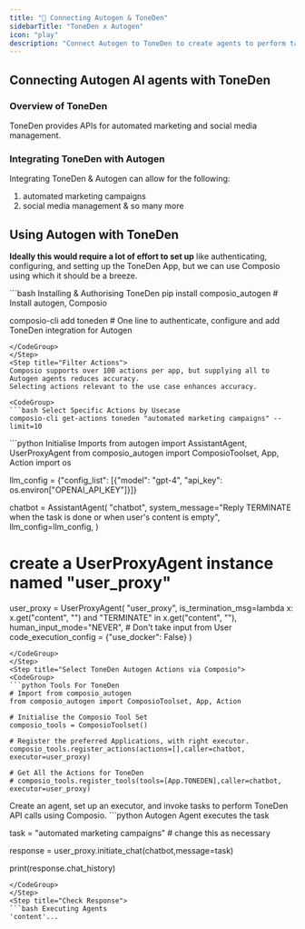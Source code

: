 ```yaml
---
title: "🚀 Connecting Autogen & ToneDen"
sidebarTitle: "ToneDen x Autogen"
icon: "play"
description: "Connect Autogen to ToneDen to create agents to perform tasks using natural language"
---
```


## Connecting Autogen AI agents with ToneDen

### Overview of ToneDen

ToneDen provides APIs for automated marketing and social media management.

### Integrating ToneDen with Autogen

Integrating ToneDen & Autogen can allow for the following:

1. automated marketing campaigns
2. social media management
& so many more

## Using Autogen with ToneDen

<Steps>
<Step title="Setting Up the Environment">

**Ideally this would require a lot of effort to set up** like authenticating, configuring, and setting up the ToneDen App, but we can use Composio using which it should be a breeze.

<CodeGroup>
```bash Installing & Authorising ToneDen
pip install composio_autogen # Install autogen, Composio 

composio-cli add toneden # One line to authenticate, configure and add ToneDen integration for Autogen
```
</CodeGroup>
</Step>
<Step title="Filter Actions">
Composio supports over 100 actions per app, but supplying all to Autogen agents reduces accuracy.
Selecting actions relevant to the use case enhances accuracy.

<CodeGroup>
```bash Select Specific Actions by Usecase
composio-cli get-actions toneden "automated marketing campaigns" --limit=10
```
</CodeGroup>

</Step>
<Step title="Import Base Packages">

<CodeGroup>
```python Initialise Imports
from autogen import AssistantAgent, UserProxyAgent
from composio_autogen import ComposioToolset, App, Action
import os

llm_config = {"config_list": [{"model": "gpt-4", "api_key": os.environ["OPENAI_API_KEY"]}]}

chatbot = AssistantAgent(
    "chatbot",
    system_message="Reply TERMINATE when the task is done or when user's content is empty",
    llm_config=llm_config,
)

# create a UserProxyAgent instance named "user_proxy"
user_proxy = UserProxyAgent(
    "user_proxy",
    is_termination_msg=lambda x: x.get("content", "") and "TERMINATE" in x.get("content", ""),
    human_input_mode="NEVER", # Don't take input from User
    code_execution_config = {"use_docker": False}
)
```
</CodeGroup>
</Step>
<Step title="Select ToneDen Autogen Actions via Composio">
<CodeGroup>
```python Tools For ToneDen
# Import from composio_autogen
from composio_autogen import ComposioToolset, App, Action

# Initialise the Composio Tool Set
composio_tools = ComposioToolset()

# Register the preferred Applications, with right executor. 
composio_tools.register_actions(actions=[],caller=chatbot, executor=user_proxy)

# Get All the Actions for ToneDen
# composio_tools.register_tools(tools=[App.TONEDEN],caller=chatbot, executor=user_proxy) 
```
</CodeGroup>
</Step>
<Step title="Execute the Agent">
Create an agent, set up an executor, and invoke tasks to perform ToneDen API calls using Composio. 
<CodeGroup>
```python Autogen Agent executes the task

task = "automated marketing campaigns" # change this as necessary

response = user_proxy.initiate_chat(chatbot,message=task)

print(response.chat_history)
```
</CodeGroup>
</Step>
<Step title="Check Response">
```bash Executing Agents
'content'...
```
</Step>
</Steps>

